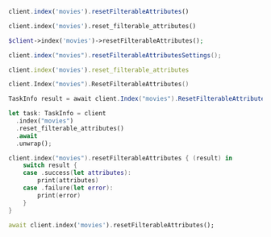 <CodeGroup>

```javascript JS
client.index('movies').resetFilterableAttributes()
```

```python Python
client.index('movies').reset_filterable_attributes()
```

```php PHP
$client->index('movies')->resetFilterableAttributes();
```

```java Java
client.index("movies").resetFilterableAttributesSettings();
```

```ruby Ruby
client.index('movies').reset_filterable_attributes
```

```go Go
client.Index("movies").ResetFilterableAttributes()
```

```csharp C#
TaskInfo result = await client.Index("movies").ResetFilterableAttributesAsync();
```

```rust Rust
let task: TaskInfo = client
  .index("movies")
  .reset_filterable_attributes()
  .await
  .unwrap();
```

```swift Swift
client.index("movies").resetFilterableAttributes { (result) in
    switch result {
    case .success(let attributes):
        print(attributes)
    case .failure(let error):
        print(error)
    }
}
```

```dart Dart
await client.index('movies').resetFilterableAttributes();
```
</CodeGroup>